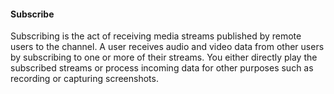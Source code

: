 #### Subscribe

Subscribing is the act of receiving media streams published by remote users to the channel. A user receives audio and video data from other users by subscribing to one or more of their streams. You either directly play the subscribed streams or process incoming data for other purposes such as recording or capturing screenshots.